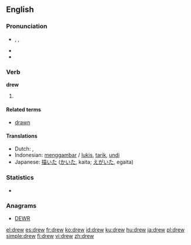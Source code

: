 {{wikipedia|dab=drew}}
{{also|Drew}}
==English==

===Pronunciation===
* {{enPR|dro͞o}}, {{IPA|/druː/}}, {{SAMPA|/dru:/}}
* {{audio|en-us-drew.ogg|Audio (US)}}
* {{rhymes|uː}}

===Verb===
'''drew'''

# {{irregular simple past of|''[[draw]]''}}

====Related terms====
* [[drawn]]

====Translations====
* Dutch: {{t-|nl|tekende}}, {{t-|nl|tekenden}}
* Indonesian: [[gambar|menggambar]] / [[lukis]], [[tarik]], [[undi]]
* Japanese: [[描いた]] ([[かいた]], kaita; [[えがいた]], egaita)

===Statistics===
* {{rank|fellow|hardly|wind|594|drew|strength|opinion|according}}

===Anagrams===
* [[DEWR#English|DEWR]]

[[el:drew]]
[[es:drew]]
[[fr:drew]]
[[ko:drew]]
[[id:drew]]
[[ku:drew]]
[[hu:drew]]
[[ja:drew]]
[[pl:drew]]
[[simple:drew]]
[[fi:drew]]
[[vi:drew]]
[[zh:drew]]